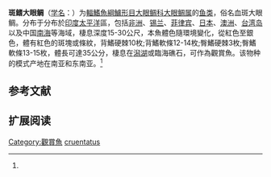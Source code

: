 {{Speciesbox
| name = 斑鳍大眼鲷
| status = NE
| status_system = IUCN3.1
| image = 
| genus = Priacanthus
| species = cruentatus
| authority = Lacepede, 1801<ref name='id7179'>{{cite web| url =http://www.bioinfo.cn/db05/BjdwSpecies.php?action=view&id=7179| title =斑鳍大眼鲷| work =中国动物物种编目数据库| publisher =中国科学院微生物研究所| author =中国科学院动物研究所| accessdate =2009-04-16| deadurl =yes| archiveurl =https://web.archive.org/web/20160305004049/http://www.bioinfo.cn/db05/BjdwSpecies.php?action=view&id=7179| archivedate =2016-03-05}}</ref>
| synonyms = 
}}

'''斑鳍大眼鲷'''（[[学名|学名]]：{{lang|la|''Priacanthus cruentatus''}}）为[[輻鰭魚綱|輻鰭魚綱]][[鱸形目|鱸形目]][[大眼鲷科|大眼鲷科]][[大眼鲷属|大眼鲷属]]的[[鱼类|鱼类]]，俗名血斑大眼鲷。分布于分布於[[印度|印度]][[太平洋|太平洋]]區，包括[[非洲|非洲]]、[[锡兰|锡兰]]、[[菲律宾|菲律宾]]、[[日本|日本]]、[[澳洲|澳洲]]、[[台湾岛|台湾岛]]以及中国[[南海|南海]]等海域，棲息深度15-30公尺，本魚體色隨環境變化，從紅色至銀色，體有紅色的斑塊或條紋，背鰭硬棘10枚;背鰭軟條12-14枚;臀鰭硬棘3枚;臀鰭軟條13-15枚，體長可達35公分，棲息在[[潟湖|潟湖]]或臨海礁石，可作為觀賞魚。该物种的模式产地在南亚和东南亚。<ref name='id7179'/>

== 参考文献 ==
{{reflist}}

== 扩展阅读 ==
{{refbegin}}
{{wikispecies-inline|Priacanthus cruentatus|斑鳍大眼鲷}}
{{refend}}
{{Taxonbar|from=Q11080446}}

[[Category:觀賞魚|Category:觀賞魚]]
[[Category:大眼鲷属|cruentatus]]


{{鲈形目小作品}}